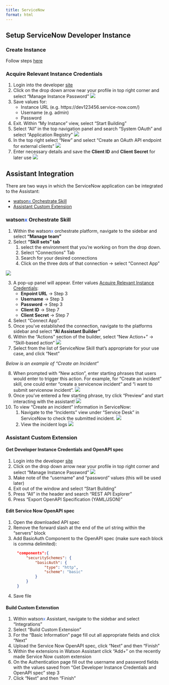 ```yaml
---
title: ServiceNow
format: html
---
```


## Setup ServiceNow Developer Instance

### Create Instance
Follow steps [here](https://developer.servicenow.com/dev.do#!/learn/learning-plans/tokyo/new_to_servicenow/app_store_learnv2_buildmyfirstapp_tokyo_personal_developer_instances){target="_blank"}

### Acquire Relevant Instance Credentials
1. Login into the developer [site](https://developer.servicenow.com/dev.do){target="_blank"}
2. Click on the drop down arrow near your profile in top right corner and select "Manage Instance Password"
        ![](../../images/snow_creds.png)
3. Save values for:
    * Instance URL (e.g. https://dev123456.service-now.com/)
    * Username (e.g. admin)
    * Password
4. Exit. Within "My Instance" view, select "Start Building"
5. Select "All" in the top navigation panel and search "System OAuth" and select "Application Registry"
        ![](../../images/snow_application_registry.png)
6. In the top right select "New" and select "Create an OAuth API endpoint for external clients"
        ![](../../images/snow_create_OAuth_application.png)
7. Enter necessary details and save the **Client ID** and **Client Secret** for later use
        ![](../../images/snow_applicationi_registry_credentials.png)

## Assistant Integration
There are two ways in which the ServiceNow application can be integrated to the Assistant:

* [watson<span style="color:#2c62f5;">x</span> Orchestrate Skill](#watson<span style="color:#2c62f5;">x</span>-orchestrate-skill)
* [Assistant Custom Extension](#assistant-custom-extension)

### watson<span style="color:#2c62f5;">x</span> Orchestrate Skill
1. Within the watson<span style="color:#2c62f5;">x</span> orchestrate platform,  navigate to the sidebar and select **"Manage team"**
2. Select **"Skill sets" tab** 
    1. select the environment that you're working on from the drop down.
    1. Select "Connections" Tab
    1. Search for your desired connections
    1. Click on the three dots of that connection -> select "Connect App"

![](../../images/snow_connect_app.png)

3. A pop-up panel will appear. Enter values [Acquire Relevant Instance Credentials](#acquire-relevant-instance-credentials):
    * **Enpoint URL** -> Step 3
    * **Username** -> Step 3
    * **Password** -> Step 3
    * **Client ID** -> Step 7
    * **Client Secret** -> Step 7
4. Select "Connect App". 
5. Once you've established the connection, navigate to the platforms sidebar and select **"AI Assistant Builder"**
6. Within the "Actions" section of the builder, select "New Action+" -> "Skill-based action" 
![](../../images/snow_create_skillbased_action.png)
7. Select from the list of ServiceNow Skill that's appropriate for your use case, and click "Next"

*Below is an example of "Create an Incident"*

8. When prompted with "New action", enter starting phrases that users would enter to trigger this action. For example, for "Create an incident" skill, one could enter "create a servicenow incident" and "i want to submit servicenow incident".
![](../../images/snow_create_an_incident_example_starter_phrases.png)
9. Once you've entered a few starting phrase, try click "Preview" and start interacting with the assistant!
![](../../images/snow_create_an_incident.png)
10. To view "Create an incident" information in ServiceNow: 
    1. Navigate to the "Incidents" view under "Service Desk" in ServiceNow to check the submitted incident.
        ![](../../images/snow_incidents_table.png)
    2. View the incident logs
        ![](../../images/snow_incidents_table_view.png)


### Assistant Custom Extension

#### **Get Developer Instance Credentials and OpenAPI spec**

1. Login into the developer [site](https://developer.servicenow.com/dev.do){target="_blank"}
2. Click on the drop down arrow near your profile in top right corner and select "Manage Instance Password"
    ![](../../images/snow_creds.png)
3. Make note of the "username" and "password" values (this will be used later)
4. Exit out of the window and select "Start Building"
5. Press "All" in the header and search "REST API Explorer"
6. Press "Export OpenAPI Specification (YAML/JSON)"

#### **Edit Service Now OpenAPI spec**
1. Open the downloaded API spec
2. Remove the forward slash at the end of the url string within the "servers" block
3. Add BasicAuth Component to the OpenAPI spec (make sure each block is comma delimited):

<div style="margin-left: 35px;">
```json
"components":{
    "securitySchemes": {
        "basicAuth": {
            "type": "http",
            "scheme": "basic"
        }
    }
}
```
</div>
4. Save file

#### **Build Custom Extenstion**
1. Within watson<span style="color:#2c62f5;">x</span> Assistant, navigate to the sidebar and select "Integrations"
2. Select "Build Custom Extension"
3. For the "Basic Information" page fill out all appropriate fields and click "Next"
4. Upload the Service Now OpenAPI spec, click "Next" and then "Finish"
5. Within the extensions in Watson Assistant click "Add+" on the recently made Service Now custom extension
6. On the Authentication page fill out the username and password fields with the values saved from "Get Developer Instance Credentials and OpenAPI spec" step 3
7. Click "Next" and then "Finish"

